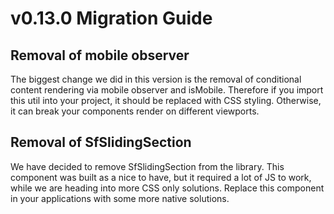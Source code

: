 
<Meta title="Releases/v0.13.x - Latest/v0.13.0/Migration Guide" />

# v0.13.0 Migration Guide 

## Removal of mobile observer
The biggest change we did in this version is the removal of conditional content rendering via mobile observer and isMobile. Therefore if you import this util into your project, it should be replaced with CSS styling. Otherwise, it can break your components render on different viewports.

## Removal of SfSlidingSection
We have decided to remove SfSlidingSection from the library. This component was built as a nice to have, but it required a lot of JS to work, while we are heading into more CSS only solutions. Replace this component in your applications with some more native solutions.



